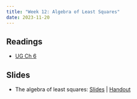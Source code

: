 ```yaml
---
title: "Week 12: Algebra of Least Squares"
date: 2023-11-20
---
```



## Readings 

- [UG Ch 6](https://mattblackwell.github.io/gov2002-book/07_least_squares.html)



## Slides

- The algebra of least squares: [Slides](/files/slides/12_least_squares.pdf) | [Handout](/files/slides/12_least_squares_handout.pdf)
